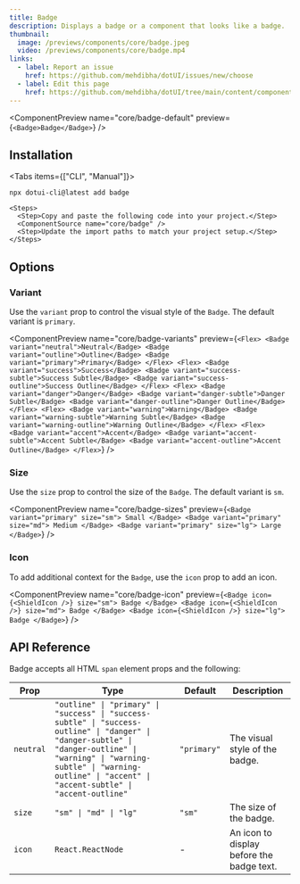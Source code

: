 ```yaml
---
title: Badge
description: Displays a badge or a component that looks like a badge.
thumbnail:
  image: /previews/components/core/badge.jpeg
  video: /previews/components/core/badge.mp4
links:
  - label: Report an issue
    href: https://github.com/mehdibha/dotUI/issues/new/choose
  - label: Edit this page
    href: https://github.com/mehdibha/dotUI/tree/main/content/components/data-display/badge.mdx?plain=1
---
```


<ComponentPreview name="core/badge-default" preview={`<Badge>Badge</Badge>`} />

## Installation

<Tabs items={["CLI", "Manual"]}>
  <Tab value="CLI">
  
  ```package-install
npx dotui-cli@latest add badge
```

  </Tab>
  <Tab value="manual">
  
    <Steps>
      <Step>Copy and paste the following code into your project.</Step>
      <ComponentSource name="core/badge" />
      <Step>Update the import paths to match your project setup.</Step>
    </Steps>

  </Tab>
</Tabs>

## Options

### Variant

Use the `variant` prop to control the visual style of the `Badge`. The default variant is `primary`.

<ComponentPreview
  name="core/badge-variants"
  preview={`<Flex>
    <Badge variant="neutral">Neutral</Badge>
    <Badge variant="outline">Outline</Badge>
    <Badge variant="primary">Primary</Badge>
  </Flex>
  <Flex>
    <Badge variant="success">Success</Badge>
    <Badge variant="success-subtle">Success Subtle</Badge>
    <Badge variant="success-outline">Success Outline</Badge>
  </Flex>
  <Flex>
    <Badge variant="danger">Danger</Badge>
    <Badge variant="danger-subtle">Danger Subtle</Badge>
    <Badge variant="danger-outline">Danger Outline</Badge>
  </Flex>
  <Flex>
    <Badge variant="warning">Warning</Badge>
    <Badge variant="warning-subtle">Warning Subtle</Badge>
    <Badge variant="warning-outline">Warning Outline</Badge>
  </Flex>
  <Flex>
    <Badge variant="accent">Accent</Badge>
    <Badge variant="accent-subtle">Accent Subtle</Badge>
    <Badge variant="accent-outline">Accent Outline</Badge>
  </Flex>`}
/>

### Size

Use the `size` prop to control the size of the `Badge`. The default variant is `sm`.

<ComponentPreview
  name="core/badge-sizes"
  preview={`<Badge variant="primary" size="sm">
    Small
  </Badge>
  <Badge variant="primary" size="md">
    Medium
  </Badge>
  <Badge variant="primary" size="lg">
    Large
  </Badge>`}
/>

### Icon

To add additional context for the `Badge`, use the `icon` prop to add an icon.

<ComponentPreview
  name="core/badge-icon"
  preview={`<Badge icon={<ShieldIcon />} size="sm">
    Badge
  </Badge>
  <Badge icon={<ShieldIcon />} size="md">
    Badge
  </Badge>
  <Badge icon={<ShieldIcon />} size="lg">
    Badge
  </Badge>`}
/>

## API Reference

Badge accepts all HTML `span` element props and the following:

| Prop      | Type                                                                                                                                                                                                                                       | Default     | Description                               |
| --------- | ------------------------------------------------------------------------------------------------------------------------------------------------------------------------------------------------------------------------------------------ | ----------- | ----------------------------------------- |
| `neutral` | `"outline" \| "primary" \| "success" \| "success-subtle" \| "success-outline" \| "danger" \| "danger-subtle" \| "danger-outline" \| "warning" \| "warning-subtle" \| "warning-outline" \| "accent" \| "accent-subtle" \| "accent-outline"` | `"primary"` | The visual style of the badge.            |
| `size`    | `"sm" \| "md" \| "lg"`                                                                                                                                                                                                                     | `"sm"`      | The size of the badge.                    |
| `icon`    | `React.ReactNode`                                                                                                                                                                                                                          | -           | An icon to display before the badge text. |
